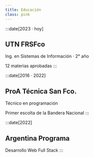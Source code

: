 ```yaml
---
title: Educación
class: pink
---
```


:::date[2023 · hoy]
## UTN FRSFco
Ing. en Sistemas de Información · 2° año

12 materias aprobadas
:::

:::date[2016 · 2022]
## ProA Técnica San Fco.
Técnico en programación

Primer escolta de la Bandera Nacional
:::

:::date[2022]
## Argentina Programa
Desarrollo Web Full Stack
:::
